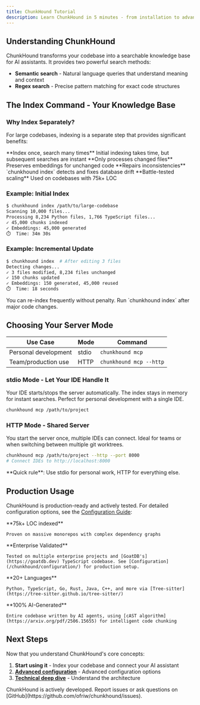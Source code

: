 ```yaml
---
title: ChunkHound Tutorial
description: Learn ChunkHound in 5 minutes - from installation to advanced search
---
```



## Understanding ChunkHound

ChunkHound transforms your codebase into a searchable knowledge base for AI assistants. It provides two powerful search methods:
- **Semantic search** - Natural language queries that understand meaning and context
- **Regex search** - Precise pattern matching for exact code structures

## The Index Command - Your Knowledge Base

### Why Index Separately?

For large codebases, indexing is a separate step that provides significant benefits:

<CardGrid>
  <Card title="Performance" icon="rocket">
    **Index once, search many times**
    Initial indexing takes time, but subsequent searches are instant
  </Card>

  <Card title="Smart Diffing" icon="puzzle">
    **Only processes changed files**
    Preserves embeddings for unchanged code
  </Card>

  <Card title="Fix Command" icon="setting">
    **Repairs inconsistencies**
    `chunkhound index` detects and fixes database drift
  </Card>

  <Card title="Enterprise Ready" icon="approve-check">
    **Battle-tested scaling**
    Used on codebases with 75k+ LOC
  </Card>
</CardGrid>

### Example: Initial Index

```bash
$ chunkhound index /path/to/large-codebase
Scanning 10,000 files...
Processing 8,234 Python files, 1,766 TypeScript files...
✓ 45,000 chunks indexed
✓ Embeddings: 45,000 generated
⏱️  Time: 34m 30s
```

### Example: Incremental Update

```bash
$ chunkhound index  # After editing 3 files
Detecting changes...
✓ 3 files modified, 8,234 files unchanged
✓ 150 chunks updated
✓ Embeddings: 150 generated, 45,000 reused
⏱️  Time: 18 seconds
```

<Aside type="tip" title="Performance Tip">
You can re-index frequently without penalty. Run `chunkhound index` after major code changes.
</Aside>

## Choosing Your Server Mode

| **Use Case** | **Mode** | **Command** |
|--------------|----------|-------------|
| Personal development | stdio | `chunkhound mcp` |
| Team/production use | HTTP | `chunkhound mcp --http` |

### stdio Mode - Let Your IDE Handle It

Your IDE starts/stops the server automatically. The index stays in memory for instant searches. Perfect for personal development with a single IDE.

```bash
chunkhound mcp /path/to/project
```

### HTTP Mode - Shared Server

You start the server once, multiple IDEs can connect. Ideal for teams or when switching between multiple git worktrees.

```bash
chunkhound mcp /path/to/project --http --port 8000
# Connect IDEs to http://localhost:8000
```

<Aside type="tip">
**Quick rule**: Use stdio for personal work, HTTP for everything else.
</Aside>

## Production Usage

ChunkHound is production-ready and actively tested. For detailed configuration options, see the [Configuration Guide](/chunkhound/configuration/):

<CardGrid>
  <Card title="Enterprise Scale" icon="star">
    **75k+ LOC indexed**

    Proven on massive monorepos with complex dependency graphs
  </Card>

  <Card title="Real-World Testing" icon="laptop">
    **Enterprise Validated**

    Tested on multiple enterprise projects and [GoatDB's](https://goatdb.dev) TypeScript codebase. See [Configuration](/chunkhound/configuration/) for production setup.
  </Card>

  <Card title="Multi-Language Support" icon="translate">
    **20+ Languages**

    Python, TypeScript, Go, Rust, Java, C++, and more via [Tree-sitter](https://tree-sitter.github.io/tree-sitter/)
  </Card>

  <Card title="AI-Built Architecture" icon="rocket">
    **100% AI-Generated**

    Entire codebase written by AI agents, using [cAST algorithm](https://arxiv.org/pdf/2506.15655) for intelligent code chunking
  </Card>
</CardGrid>

## Next Steps

Now that you understand ChunkHound's core concepts:

1. **Start using it** - Index your codebase and connect your AI assistant
2. **[Advanced configuration](/chunkhound/configuration/)** - Advanced configuration options
3. **[Technical deep dive](/chunkhound/under-the-hood/)** - Understand the architecture

<Aside type="note" title="Questions or Issues?">
ChunkHound is actively developed. Report issues or ask questions on [GitHub](https://github.com/ofriw/chunkhound/issues).
</Aside>
